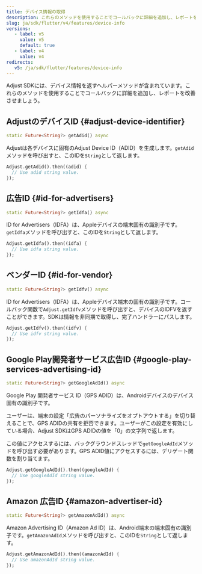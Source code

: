 ```yaml
---
title: デバイス情報の取得
description: これらのメソッドを使用することでコールバックに詳細を追加し、レポートを改善させましょう。
slug: ja/sdk/flutter/v4/features/device-info
versions:
   - label: v5
     value: v5
     default: true
   - label: v4
     value: v4
redirects:
   v5: /ja/sdk/flutter/features/device-info
---
```


Adjust SDKには、デバイス情報を返すヘルパーメソッドが含まれています。これらのメソッドを使用することでコールバックに詳細を追加し、レポートを改善させましょう。

## AdjustのデバイスID {#adjust-device-identifier}

<CodeBlock title="メソッドシグネチャー">

```dart
static Future<String?> getAdid() async
```

</CodeBlock>

Adjustは各デバイスに固有のAdjust Device ID（ADID）を生成します。`getAdid`メソッドを呼び出すと、このIDを`String`として返します。

```dart
Adjust.getAdid().then((adid) {
  // Use adid string value.
});
```

## 広告ID {#id-for-advertisers}

<CodeBlock title="メソッドシグネチャー">

```dart
static Future<String?> getIdfa() async
```

</CodeBlock>

ID for Advertisers（IDFA）は、Appleデバイスの端末固有の識別子です。`getIdfa`メソッドを呼び出すと、このIDを`String`として返します。

```dart
Adjust.getIdfa().then((idfa) {
  // Use idfa string value.
});
```

## ベンダーID {#id-for-vendor}

<CodeBlock title="メソッドシグネチャー">

```dart
static Future<String?> getIdfv() async
```

</CodeBlock>

ID for Advertisers（IDFA）は、Appleデバイス端末の固有の識別子です。コールバック関数で`Adjust.getIdfv`メソッドを呼び出すと、デバイスのIDFVを返すことができます。SDKは情報を非同期で取得し、完了ハンドラーにパスします。

```dart
Adjust.getIdfv().then((idfv) {
  // Use idfv string value.
});
```

## Google Play開発者サービス広告ID {#google-play-services-advertising-id}

<CodeBlock title="メソッドシグネチャー">

```dart
static Future<String?> getGoogleAdId() async
```

</CodeBlock>

Google Play 開発者サービス ID（GPS ADID）は、Androidデバイスのデバイス固有の識別子です。

ユーザーは、端末の設定「広告のパーソナライズをオプトアウトする」を切り替えることで、GPS ADIDの共有を拒否できます。ユーザーがこの設定を有効にしている場合、Adjust SDKはGPS ADIDの値を「0」の文字列で返します。

この値にアクセスするには、バックグラウンドスレッドで`getGoogleAdId`メソッドを呼び出す必要があります。GPS ADID値にアクセスするには、デリゲート関数を割り当てます。

```dart
Adjust.getGoogleAdId().then((googleAdId) {
  // Use googleAdId string value.
});
```

## Amazon 広告ID {#amazon-advertiser-id}

<CodeBlock title="メソッドシグネチャー">

```dart
static Future<String?> getAmazonAdId() async
```

</CodeBlock>

Amazon Advertising ID（Amazon Ad ID）は、Android端末の端末固有の識別子です。`getAmazonAdId`メソッドを呼び出すと、このIDを`String`として返します。

```dart
Adjust.getAmazonAdId().then((amazonAdId) {
  // Use amazonAdId string value.
});
```
